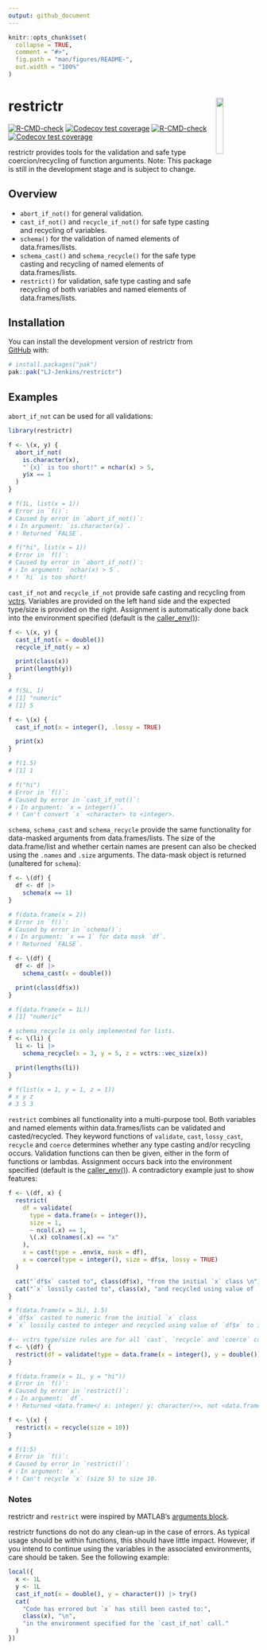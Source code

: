 ```yaml
---
output: github_document
---
```


<!-- README.md is generated from README.Rmd. Please edit that file -->

```r
knitr::opts_chunk$set(
  collapse = TRUE,
  comment = "#>",
  fig.path = "man/figures/README-",
  out.width = "100%"
)
```

# restrictr <img id="logo" src="man/figures/logo.png" align="right" width="17%" height="17%" />

<!-- badges: start -->
[![R-CMD-check](https://github.com/LJ-Jenkins/restrictr/actions/workflows/R-CMD-check.yaml/badge.svg)](https://github.com/LJ-Jenkins/restrictr/actions/workflows/R-CMD-check.yaml)
[![Codecov test coverage](https://codecov.io/gh/LJ-Jenkins/restrictr/graph/badge.svg)](https://app.codecov.io/gh/LJ-Jenkins/restrictr)
[![R-CMD-check](https://github.com/LJ-Jenkins/restrictr_test/actions/workflows/R-CMD-check.yaml/badge.svg)](https://github.com/LJ-Jenkins/restrictr_test/actions/workflows/R-CMD-check.yaml)
[![Codecov test coverage](https://codecov.io/gh/LJ-Jenkins/restrictr_test/graph/badge.svg)](https://app.codecov.io/gh/LJ-Jenkins/restrictr_test)
<!-- badges: end -->

restrictr provides tools for the validation and safe type coercion/recycling of function arguments. Note: This package is still in the development stage and is subject to change.

## Overview

* `abort_if_not()` for general validation.
* `cast_if_not()` and `recycle_if_not()` for safe type casting and recycling of variables.
* `schema()` for the validation of named elements of data.frames/lists.
* `schema_cast()` and `schema_recycle()` for the safe type casting and recycling of named elements of data.frames/lists.
* `restrict()` for validation, safe type casting and safe recycling of both variables and named elements of data.frames/lists.

## Installation

You can install the development version of restrictr from [GitHub](https://github.com/) with:

``` r
# install.packages("pak")
pak::pak("LJ-Jenkins/restrictr")
```

## Examples

`abort_if_not` can be used for all validations:

```r
library(restrictr)

f <- \(x, y) {
  abort_if_not(
    is.character(x),
    "`{x}` is too short!" = nchar(x) > 5,
    y$x == 1
  )
}

# f(1L, list(x = 1))
# Error in `f()`:
# Caused by error in `abort_if_not()`:
# ℹ In argument: `is.character(x)`.
# ! Returned `FALSE`.

# f("hi", list(x = 1))
# Error in `f()`:
# Caused by error in `abort_if_not()`:
# ℹ In argument: `nchar(x) > 5`.
# ! `hi` is too short!
```

`cast_if_not` and `recycle_if_not` provide safe casting and recycling from [vctrs](https://vctrs.r-lib.org/). Variables are provided on the left hand side and the expected type/size is provided on the right. Assignment is automatically done back into the environment specified (default is the [caller_env()](https://rlang.r-lib.org/reference/stack.html)):

```r
f <- \(x, y) {
  cast_if_not(x = double())
  recycle_if_not(y = x)

  print(class(x))
  print(length(y))
}

# f(5L, 1)
# [1] "numeric"
# [1] 5

f <- \(x) {
  cast_if_not(x = integer(), .lossy = TRUE)

  print(x)
}

# f(1.5)
# [1] 1

# f("hi")
# Error in `f()`:
# Caused by error in `cast_if_not()`:
# ℹ In argument: `x = integer()`.
# ! Can't convert `x` <character> to <integer>.
```

`schema`, `schema_cast` and `schema_recycle` provide the same functionality for data-masked arguments from data.frames/lists. The size of the data.frame/list and whether certain names are present can also be checked using the `.names` and `.size` arguments. The data-mask object is returned (unaltered for `schema`):

```r
f <- \(df) {
  df <- df |>
    schema(x == 1)
}

# f(data.frame(x = 2))
# Error in `f()`:
# Caused by error in `schema()`:
# ℹ In argument: `x == 1` for data mask `df`.
# ! Returned `FALSE`.

f <- \(df) {
  df <- df |>
    schema_cast(x = double())

  print(class(df$x))
}

# f(data.frame(x = 1L))
# [1] "numeric"

# schema_recycle is only implemented for lists.
f <- \(li) {
  li <- li |>
    schema_recycle(x = 3, y = 5, z = vctrs::vec_size(x))

  print(lengths(li))
}

# f(list(x = 1, y = 1, z = 1))
# x y z
# 3 5 3
```

`restrict` combines all functionality into a multi-purpose tool. Both variables and named elements within data.frames/lists can be validated and casted/recycled. They keyword functions of `validate`, `cast`, `lossy_cast`, `recycle` and `coerce` determines whether any type casting and/or recycling occurs. Validation functions can then be given, either in the form of functions or lambdas. Assignment occurs back into the environment specified (default is the [caller_env()](https://rlang.r-lib.org/reference/stack.html)). A contradictory example just to show features:

```r
f <- \(df, x) {
  restrict(
    df = validate(
      type = data.frame(x = integer()),
      size = 1,
      ~ ncol(.x) == 1,
      \(.x) colnames(.x) == "x"
    ),
    x = cast(type = .env$x, mask = df),
    x = coerce(type = integer(), size = df$x, lossy = TRUE)
  )

  cat("`df$x` casted to", class(df$x), "from the initial `x` class \n")
  cat("`x` lossily casted to", class(x), "and recycled using value of `df$x` to length", length(x))
}

# f(data.frame(x = 3L), 1.5)
# `df$x` casted to numeric from the initial `x` class
# `x` lossily casted to integer and recycled using value of `df$x` to 3

#-- vctrs type/size rules are for all `cast`, `recycle` and `coerce` calls within restrictr functions
f <- \(df) {
  restrict(df = validate(type = data.frame(x = integer(), y = double())))
}

# f(data.frame(x = 1L, y = "hi"))
# Error in `f()`:
# Caused by error in `restrict()`:
# ℹ In argument: `df`.
# ! Returned <data.frame</ x: integer/ y: character/>>, not <data.frame</ x: integer/ y: double/>>.

f <- \(x) {
  restrict(x = recycle(size = 10))
}

# f(1:5)
# Error in `f()`:
# Caused by error in `restrict()`:
# ℹ In argument: `x`.
# ! Can't recycle `x` (size 5) to size 10.
```

###  Notes

restrictr and `restrict` were inspired by MATLAB's [arguments block](https://uk.mathworks.com/help/matlab/ref/arguments.html).

restrictr functions do not do any clean-up in the case of errors. As typical usage should be within functions, this should have little impact. However, if you intend to continue using the variables in the associated environments, care should be taken. See the following example:

```r
local({
  x <- 1L
  y <- 1L
  cast_if_not(x = double(), y = character()) |> try()
  cat(
    "Code has errored but `x` has still been casted to:",
    class(x), "\n",
    "in the environment specified for the `cast_if_not` call."
  )
})
```
